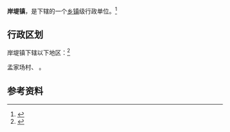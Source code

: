 {{中国乡级行政区|37/13/21/101/000}}

'''岸堤镇'''，是{{PRC admin/fullname|37/13/21/101/000|3}}下辖的一个[[乡镇|乡镇]]级行政单位。<ref>{{PRC admin/ref sgc|{{PRC admin/parent|37/13/21/101/000}}}}</ref>

== 行政区划 ==

岸堤镇下辖以下地区：<ref>{{PRC admin/ref sgc|37/13/21/101/000}}</ref>

孟家场村、 {{PRC admin/children|37/13/21/101/000}}。

== 参考资料 ==

{{reflist}}

{{行政区划小作品}}
{{PRC admin/navcat|37/13/21/101/000}}